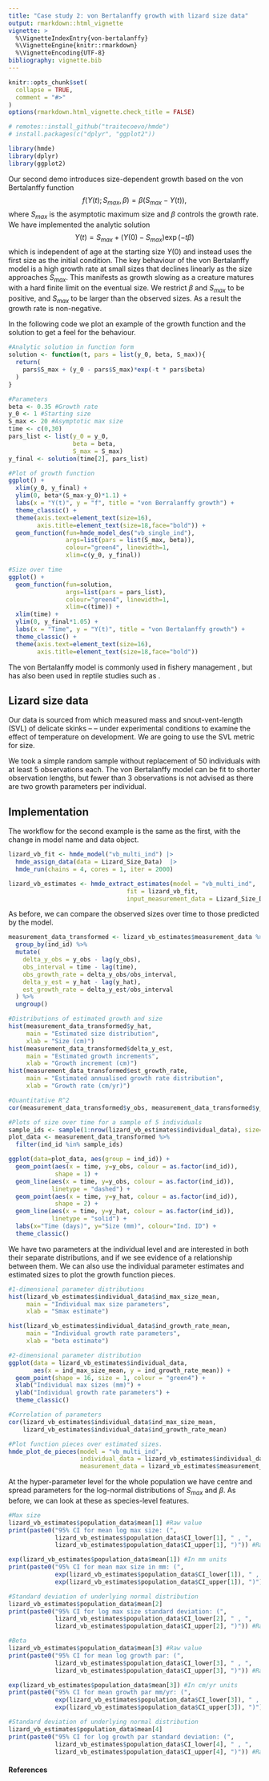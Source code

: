 ```yaml
---
title: "Case study 2: von Bertalanffy growth with lizard size data"
output: rmarkdown::html_vignette
vignette: >
  %\VignetteIndexEntry{von-bertalanffy}
  %\VignetteEngine{knitr::rmarkdown}
  %\VignetteEncoding{UTF-8}
bibliography: vignette.bib
---
```


```r
knitr::opts_chunk$set(
  collapse = TRUE,
  comment = "#>"
)
options(rmarkdown.html_vignette.check_title = FALSE)
```

```r
# remotes::install_github("traitecoevo/hmde")
# install.packages(c("dplyr", "ggplot2"))

library(hmde)
library(dplyr)
library(ggplot2)
```

Our second demo introduces size-dependent growth based on the von Bertalanffy function
$$f(Y(t); S_{max}, \beta) = \beta(S_{max} - Y(t)),$$
where $S_{max}$ is the asymptotic maximum size and $\beta$ controls the growth rate. We have implemented the analytic solution
$$Y(t) = S_{max} + (Y(0) - S_{max}) \exp(-t\beta)$$
which is independent of age at the starting size $Y(0)$ and instead uses the first size as the initial condition. The key behaviour of the von Bertalanffy model is a high growth rate at small sizes that declines linearly as the size approaches $S_{max}$. This manifests as growth slowing as a creature matures with a hard finite limit on the eventual size. We restrict $\beta$ and $S_{max}$ to be positive, and $S_{max}$ to be larger than the observed sizes. As a result the growth rate is non-negative. 

In the following code we plot an example of the growth function and the solution to get a feel for the behaviour.
```r
#Analytic solution in function form
solution <- function(t, pars = list(y_0, beta, S_max)){
  return(
    pars$S_max + (y_0 - pars$S_max)*exp(-t * pars$beta)
  )
}

#Parameters
beta <- 0.35 #Growth rate
y_0 <- 1 #Starting size
S_max <- 20 #Asymptotic max size
time <- c(0,30) 
pars_list <- list(y_0 = y_0,
                  beta = beta,
                  S_max = S_max)
y_final <- solution(time[2], pars_list)

#Plot of growth function
ggplot() +
  xlim(y_0, y_final) +
  ylim(0, beta*(S_max-y_0)*1.1) +
  labs(x = "Y(t)", y = "f", title = "von Berralanffy growth") +
  theme_classic() +
  theme(axis.text=element_text(size=16),
        axis.title=element_text(size=18,face="bold")) +
  geom_function(fun=hmde_model_des("vb_single_ind"), 
                args=list(pars = list(S_max, beta)),
                colour="green4", linewidth=1,
                xlim=c(y_0, y_final))

#Size over time
ggplot() +
  geom_function(fun=solution, 
                args=list(pars = pars_list),
                colour="green4", linewidth=1,
                xlim=c(time)) +
  xlim(time) +
  ylim(0, y_final*1.05) +
  labs(x = "Time", y = "Y(t)", title = "von Bertalanffy growth") +
  theme_classic() +
  theme(axis.text=element_text(size=16),
        axis.title=element_text(size=18,face="bold"))

```

The von Bertalanffy model is commonly used in fishery management \citep{flinn2021trends}, but has also been used in reptile studies such as \cite{edmonds2021growing, zhao2020age}.

## Lizard size data
Our data is sourced from \cite{Kar2023_LizardMass} which measured mass and snout-vent-length (SVL) of delicate skinks -- \textit{Lampropholis delicata} -- under experimental conditions to examine the effect of temperature on development. We are going to use the SVL metric for size.

We took a simple random sample without replacement of 50 individuals with at least 5 observations each. The von Bertalanffy model can be fit to shorter observation lengths, but fewer than 3 observations is not advised as there are two growth parameters per individual. 

## Implementation
The workflow for the second example is the same as the first, with the change in model name and data object.
```r
lizard_vb_fit <- hmde_model("vb_multi_ind") |>
  hmde_assign_data(data = Lizard_Size_Data)  |>
  hmde_run(chains = 4, cores = 1, iter = 2000)

lizard_vb_estimates <- hmde_extract_estimates(model = "vb_multi_ind",
                                 fit = lizard_vb_fit,
                                 input_measurement_data = Lizard_Size_Data)
```

As before, we can compare the observed sizes over time to those predicted by the model.
```r
measurement_data_transformed <- lizard_vb_estimates$measurement_data %>%
  group_by(ind_id) %>%
  mutate(
    delta_y_obs = y_obs - lag(y_obs),
    obs_interval = time - lag(time),
    obs_growth_rate = delta_y_obs/obs_interval,
    delta_y_est = y_hat - lag(y_hat),
    est_growth_rate = delta_y_est/obs_interval
  ) %>%
  ungroup()

#Distributions of estimated growth and size
hist(measurement_data_transformed$y_hat, 
     main = "Estimated size distribution",
     xlab = "Size (cm)")
hist(measurement_data_transformed$delta_y_est, 
     main = "Estimated growth increments",
     xlab = "Growth increment (cm)")
hist(measurement_data_transformed$est_growth_rate, 
     main = "Estimated annualised growth rate distribution",
     xlab = "Growth rate (cm/yr)")

#Quantitative R^2
cor(measurement_data_transformed$y_obs, measurement_data_transformed$y_hat)^2

#Plots of size over time for a sample of 5 individuals
sample_ids <- sample(1:nrow(lizard_vb_estimates$individual_data), size=5)
plot_data <- measurement_data_transformed %>%
  filter(ind_id %in% sample_ids)

ggplot(data=plot_data, aes(group = ind_id)) +
  geom_point(aes(x = time, y=y_obs, colour = as.factor(ind_id)), 
             shape = 1) +
  geom_line(aes(x = time, y=y_obs, colour = as.factor(ind_id)), 
            linetype = "dashed") +
  geom_point(aes(x = time, y=y_hat, colour = as.factor(ind_id)), 
             shape = 2) +
  geom_line(aes(x = time, y=y_hat, colour = as.factor(ind_id)), 
            linetype = "solid") +
  labs(x="Time (days)", y="Size (mm)", colour="Ind. ID") +
  theme_classic()
```

We have two parameters at the individual level and are interested in both their separate distributions, and if we see evidence of a relationship between them. We can also use the individual parameter estimates and estimated sizes to plot the growth function pieces.
```r
#1-dimensional parameter distributions
hist(lizard_vb_estimates$individual_data$ind_max_size_mean,
     main = "Individual max size parameters", 
     xlab = "Smax estimate")

hist(lizard_vb_estimates$individual_data$ind_growth_rate_mean,
     main = "Individual growth rate parameters", 
     xlab = "beta estimate")

#2-dimensional parameter distribution
ggplot(data = lizard_vb_estimates$individual_data, 
       aes(x = ind_max_size_mean, y = ind_growth_rate_mean)) +
  geom_point(shape = 16, size = 1, colour = "green4") +
  xlab("Individual max sizes (mm)") +
  ylab("Individual growth rate parameters") +
  theme_classic()

#Correlation of parameters
cor(lizard_vb_estimates$individual_data$ind_max_size_mean,
    lizard_vb_estimates$individual_data$ind_growth_rate_mean)

#Plot function pieces over estimated sizes.
hmde_plot_de_pieces(model = "vb_multi_ind",
                    individual_data = lizard_vb_estimates$individual_data,
                    measurement_data = lizard_vb_estimates$measurement_data)
```

At the hyper-parameter level for the whole population we have centre and spread parameters for the log-normal distributions of $S_{max}$ and $\beta$. As before, we can look at these as species-level features.
```r
#Max size
lizard_vb_estimates$population_data$mean[1] #Raw value
print(paste0("95% CI for mean log max size: (", 
             lizard_vb_estimates$population_data$CI_lower[1], " , ",
             lizard_vb_estimates$population_data$CI_upper[1], ")")) #Raw CI

exp(lizard_vb_estimates$population_data$mean[1]) #In mm units
print(paste0("95% CI for mean max size in mm: (", 
             exp(lizard_vb_estimates$population_data$CI_lower[1]), " , ",
             exp(lizard_vb_estimates$population_data$CI_upper[1]), ")"))

#Standard deviation of underlying normal distribution
lizard_vb_estimates$population_data$mean[2]
print(paste0("95% CI for log max size standard deviation: (", 
             lizard_vb_estimates$population_data$CI_lower[2], " , ",
             lizard_vb_estimates$population_data$CI_upper[2], ")")) #Raw CI

#Beta
lizard_vb_estimates$population_data$mean[3] #Raw value
print(paste0("95% CI for mean log growth par: (", 
             lizard_vb_estimates$population_data$CI_lower[3], " , ",
             lizard_vb_estimates$population_data$CI_upper[3], ")")) #Raw CI

exp(lizard_vb_estimates$population_data$mean[3]) #In cm/yr units
print(paste0("95% CI for mean growth par mm/yr: (", 
             exp(lizard_vb_estimates$population_data$CI_lower[3]), " , ",
             exp(lizard_vb_estimates$population_data$CI_upper[3]), ")"))

#Standard deviation of underlying normal distribution
lizard_vb_estimates$population_data$mean[4]
print(paste0("95% CI for log growth par standard deviation: (", 
             lizard_vb_estimates$population_data$CI_lower[4], " , ",
             lizard_vb_estimates$population_data$CI_upper[4], ")")) #Raw CI

```

#### References

